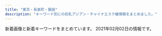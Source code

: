 ```yaml
---
title: "東京・有楽町・銀座"
description: "キーワード別にの巨乳アジアン・チャイナエステ嬢情報をまとめました。"
---
```


新着画像と新着キーワードをまとめています。
2021年02月02日の情報です。

<DmmAffiliateIns />
<KeywordTable
  shops={
    [
    {
        "name": "COMODO -\u30b3\u30e2\u30c9-",
        "keywords": {
            "86": 1,
            "87": 6,
            "D": 7
        },
        "url": "http://www.comodo.relaxjp.info/",
        "station": "\u99ac\u55b0\u6a2a\u5c71\u99c5A2\u51fa\u53e3",
        "img_links": [
            "http://www.comodo.relaxjp.info/files/013.jpg",
            "http://www.comodo.relaxjp.info/files/007-03.jpg",
            "http://www.comodo.relaxjp.info/files/008-03.jpg",
            "http://www.comodo.relaxjp.info/images/bj1.jpg",
            "http://www.comodo.relaxjp.info/files/010-03.jpg",
            "http://www.comodo.relaxjp.info/files/012-02.jpg",
            "http://www.comodo.relaxjp.info/files/011-02.jpg",
            "http://www.comodo.relaxjp.info/files/009-03.jpg",
            "http://www.comodo.relaxjp.info/images/s_staff.jpg",
            "http://www.comodo.relaxjp.info/files/011.jpg",
            "http://www.comodo.relaxjp.info/files/009.jpg",
            "http://www.comodo.relaxjp.info/images/s_info.jpg",
            "http://www.comodo.relaxjp.info/files/007.jpg",
            "http://www.comodo.relaxjp.info/files/013-02.jpg",
            "http://www.comodo.relaxjp.info/files/009-02.jpg",
            "http://www.comodo.relaxjp.info/images/s_link.jpg",
            "http://www.comodo.relaxjp.info/files/013-03.jpg",
            "http://www.comodo.relaxjp.info/files/008-02.jpg",
            "http://www.comodo.relaxjp.info/files/010-02.jpg",
            "http://www.comodo.relaxjp.info/images/top.png",
            "http://www.comodo.relaxjp.info/files/010.jpg",
            "http://www.comodo.relaxjp.info/images/bj3.jpg",
            "http://www.comodo.relaxjp.info/files/007-02.jpg",
            "http://www.comodo.relaxjp.info/files/012.jpg",
            "http://www.comodo.relaxjp.info/images/s_news.jpg",
            "http://www.comodo.relaxjp.info/files/008.jpg",
            "http://www.comodo.relaxjp.info/files/011-03.jpg",
            "http://www.comodo.relaxjp.info/files/012-03.jpg",
            "http://www.comodo.relaxjp.info/images/hua.jpg"
        ]
    },
    {
        "keywords": {
            "86": 2,
            "85": 2,
            "C": 18,
            "D": 4
        },
        "station": "\u6771\u65e5\u672c\u6a4b\u99c5A2\u51fa\u53e3",
        "name": "Evergrace-\u30a8\u30d0\u30fc\u30b0\u30ec\u30fc\u30b9-",
        "img_links": [
            "http://evergrace.tyo.cm/images/top02.jpg",
            "http://evergrace.tyo.cm/images/s_staff.png",
            "http://evergrace.tyo.cm/images/room3.jpg",
            "http://evergrace.tyo.cm/images/room2.jpg",
            "http://evergrace.tyo.cm/images/info.jpg",
            "http://evergrace.tyo.cm/images/s_pick.png",
            "http://evergrace.tyo.cm/images/s_news.png",
            "http://evergrace.tyo.cm/images/room4.jpg",
            "http://evergrace.tyo.cm/photos/sites/78/2021/01/2021011218032563.jpg",
            "http://evergrace.tyo.cm/images/s_mobile.png",
            "http://evergrace.tyo.cm/photos/sites/78/2021/01/2021011218032474.jpg",
            "http://evergrace.tyo.cm/images/girl-z1.jpg",
            "http://evergrace.tyo.cm/images/top01.jpg",
            "http://evergrace.tyo.cm/images/nbj3.jpg",
            "http://evergrace.tyo.cm/photos/sites/78/2021/01/2021012219141167.jpg",
            "http://evergrace.tyo.cm/photos/sites/78/2021/01/2021011218044629.jpg",
            "http://evergrace.tyo.cm/images/room1.jpg",
            "http://evergrace.tyo.cm/images/girl-z2.jpg",
            "http://evergrace.tyo.cm/images/s_link.png",
            "http://evergrace.tyo.cm/photos/sites/78/2021/01/2021012219092641.jpg",
            "http://evergrace.tyo.cm/photos/sites/78/2021/01/2021012219140415.jpg",
            "http://evergrace.tyo.cm/images/mobile.jpg",
            "http://evergrace.tyo.cm/images/room5.jpg"
        ],
        "url": "http://evergrace.tyo.cm/"
    },
    {
        "img_links": [
            "https://aroma.tyo.cm/images/btn_side04.png",
            "https://aroma.tyo.cm/photos/sites/89/2019/12/2019122416352378.jpg",
            "https://aroma.tyo.cm/photos/sites/89/2019/12/2019122416352079.jpg",
            "https://aroma.tyo.cm/photos/sites/89/2019/12/2019122416352195.jpg",
            "https://aroma.tyo.cm/images/btn_side01.png",
            "https://aroma.tyo.cm/photos/sites/89/2019/12/2019122416352299.jpg",
            "https://aroma.tyo.cm/images/btn_side03.png",
            "https://aroma.tyo.cm/photos/sites/89/2019/12/2019122416352260.jpg",
            "https://aroma.tyo.cm/images/top.png",
            "https://aroma.tyo.cm/images/btn_side06.png",
            "https://aroma.tyo.cm/photos/sites/89/2019/12/2019122416352349.jpg",
            "https://aroma.tyo.cm/images/btn_side07.png",
            "https://aroma.tyo.cm/images/top_slider03.jpg",
            "https://aroma.tyo.cm/images/sp_top.png",
            "https://aroma.tyo.cm/images/top_slider01.jpg",
            "https://aroma.tyo.cm/photos/sites/89/2019/12/2019122416352050.jpg",
            "https://aroma.tyo.cm/images/btn_side05.png",
            "https://aroma.tyo.cm/images/btn_side02.png",
            "https://aroma.tyo.cm/images/top_slider02.jpg",
            "https://aroma.tyo.cm/photos/sites/89/2019/12/2019122416352319.jpg",
            "https://aroma.tyo.cm/photos/sites/89/2019/12/201912241635216.jpg"
        ],
        "name": "\u6975\u4e0a\u30e1\u30f3\u30ba\u30a2\u30ed\u30de\u65e5\u672c\u6a4b",
        "url": "https://aroma.tyo.cm/",
        "keywords": {
            "93": 39,
            "C": 57,
            "90": 37,
            "D": 69,
            "84": 30,
            "100": 32,
            "86": 33,
            "E": 70,
            "G": 32,
            "88": 39,
            "F": 7
        },
        "station": "\u8305\u5834\u753a\u99c510\u756a\u51fa\u53e3"
    },
    {
        "station": "\u5c0f\u4f1d\u99ac\u753a\u99c53\u756a\u51fa\u53e3",
        "name": "\u30eb\u30ca\u30b7\u30e3\u30a4\u30f3",
        "url": "http://luna-shine.info/",
        "keywords": {
            "88": 21,
            "84": 3,
            "C": 12,
            "\u80f8": 2,
            "F": 6,
            "82": 3,
            "87": 12,
            "E": 13,
            "G": 6,
            "86": 6,
            "D": 30,
            "89": 21,
            "81": 3,
            "85": 6,
            "\u30bb\u30af\u30b7\u30fc": 1
        },
        "img_links": [
            "http://luna-shine.info/uploads/lunashine/2016/11/31.jpg",
            "http://luna-shine.info/uploads/lunashine/2019/04/flash1.jpg",
            "http://luna-shine.info/uploads/lunashine/2019/12/e5beaee4bfa1e59bbee78987_20191207154634.jpg",
            "http://luna-shine.info/uploads/lunashine/2014/06/9c1b42356edc1bb51d040e0a1783fa97.png",
            "http://luna-shine.info/uploads/lunashine/2014/05/22.jpg",
            "http://luna-shine.info/uploads/lunashine/2012/12/mobile.jpg",
            "http://luna-shine.info/uploads/lunashine/images/new_d.jpg",
            "http://luna-shine.info/uploads/lunashine/images/new_tit.jpg",
            "http://luna-shine.info/uploads/lunashine/2013/01/img_0370_e589afe69cac-276x368.jpg",
            "http://luna-shine.info/uploads/lunashine/2015/04/1111_e589afe69cac1.jpg",
            "http://luna-shine.info/uploads/lunashine/2015/03/171f728230a16701d87b9e61ba70edf8.png",
            "http://luna-shine.info/uploads/lunashine/2015/03/12344780f_e589afe69cac.jpg",
            "http://luna-shine.info/uploads/lunashine/2014/06/image-15.jpeg",
            "http://luna-shine.info/uploads/lunashine/2017/04/22221.jpg",
            "http://luna-shine.info/uploads/lunashine/2015/03/11111.jpg",
            "http://luna-shine.info/uploads/lunashine/2013/10/e381bfe3818d2_e589afe69cac.jpg",
            "http://luna-shine.info/uploads/lunashine/2019/05/e5beaee4bfa1e59bbee78987_201905171313091.jpg",
            "http://luna-shine.info/uploads/lunashine/2015/04/1111_e589afe69cac.jpg",
            "http://luna-shine.info/uploads/lunashine/2019/01/e5beaee4bfa1e59bbee78987_20190124144601.jpg",
            "http://luna-shine.info/uploads/lunashine/2015/01/2_e589afe69cac.jpg",
            "http://luna-shine.info/uploads/lunashine/2013/05/p1020464_e589afe69cac.jpg",
            "http://luna-shine.info/uploads/lunashine/2014/04/image_e589afe69cac.png",
            "http://luna-shine.info/uploads/lunashine/2012/12/mailmaka.jpg",
            "http://luna-shine.info/uploads/lunashine/images/rq01.jpg",
            "http://luna-shine.info/uploads/lunashine/images/rq03.jpg",
            "http://luna-shine.info/uploads/lunashine/2015/12/qqe59bbee7898720151214133747.jpg",
            "http://luna-shine.info/uploads/lunashine/2014/05/naomi1-276x3583.jpg",
            "http://luna-shine.info/uploads/lunashine/2019/04/tel.jpg",
            "http://luna-shine.info/uploads/lunashine/2013/01/room-9.jpg",
            "http://luna-shine.info/uploads/lunashine/images/no-photo.jpg",
            "http://luna-shine.info/uploads/lunashine/2013/01/room-6.jpg",
            "http://luna-shine.info/uploads/lunashine/2014/05/naomi1-276x3584.jpg",
            "http://luna-shine.info/uploads/lunashine/2013/01/room-2.jpg",
            "http://luna-shine.info/uploads/lunashine/2012/12/topview4.jpg",
            "http://luna-shine.info/uploads/lunashine/images/picup.png",
            "http://luna-shine.info/uploads/lunashine/2013/10/e381bfe382841_e589afe69cac.jpg",
            "http://luna-shine.info/uploads/lunashine/2012/12/topview3.jpg",
            "http://luna-shine.info/uploads/lunashine/2019/05/e5beaee4bfa1e59bbee78987_20190517131309.jpg",
            "http://luna-shine.info/uploads/lunashine/2015/06/image1-266x4001.jpg",
            "http://luna-shine.info/uploads/lunashine/2013/01/qiu-1.jpg",
            "http://luna-shine.info/uploads/lunashine/2015/01/0.jpg",
            "http://luna-shine.info/uploads/lunashine/2018/05/2.jpg",
            "http://luna-shine.info/uploads/lunashine/2015/03/123.jpg",
            "http://luna-shine.info/uploads/lunashine/2013/01/room-3.jpg",
            "http://luna-shine.info/uploads/lunashine/2012/12/topview0.jpg",
            "http://luna-shine.info/uploads/lunashine/2013/01/room-7.jpg",
            "http://luna-shine.info/uploads/lunashine/2013/11/e381afe3828be3818befbc92-1000x1333.jpg",
            "http://luna-shine.info/uploads/lunashine/2019/04/e5beaee4bfa1e59bbee78987_201903161627478.jpg",
            "http://luna-shine.info/uploads/lunashine/2012/12/topview1.jpg",
            "http://luna-shine.info/uploads/lunashine/2019/04/bottom.jpg",
            "http://luna-shine.info/uploads/lunashine/2013/01/img_0427_e589afe69cac-276x368.jpg",
            "http://luna-shine.info/uploads/lunashine/2013/10/e38182e38286e381bf3_e589afe69cac.jpg",
            "http://luna-shine.info/uploads/lunashine/2019/07/qqe59bbee78987201504181707251.jpg",
            "http://luna-shine.info/uploads/lunashine/2015/01/11.jpg",
            "http://luna-shine.info/uploads/lunashine/2013/11/e381afe3828be3818b-1000x1333.jpg",
            "http://luna-shine.info/uploads/lunashine/2019/03/e5beaee4bfa1e59bbee78987_201903141535171.jpg",
            "http://luna-shine.info/uploads/lunashine/2020/01/e5beaee4bfa1e59bbee78987_20190517131309.jpg",
            "http://luna-shine.info/uploads/lunashine/2013/03/img_0522_e589afe69cac-1000x1333.jpg",
            "http://luna-shine.info/uploads/lunashine/2013/01/room-10.jpg",
            "http://luna-shine.info/uploads/lunashine/2014/06/image-14.jpeg",
            "http://luna-shine.info/uploads/lunashine/2013/01/room-11.jpg",
            "http://luna-shine.info/uploads/lunashine/2016/12/img_4240.jpg",
            "http://luna-shine.info/uploads/lunashine/2013/10/e381bfe38286e3818d-5_e589afe69cac.jpg",
            "http://luna-shine.info/uploads/lunashine/2019/12/e5beaee4bfa1e59bbee78987_201912071546181.jpg",
            "http://luna-shine.info/uploads/lunashine/2013/01/room-1.jpg",
            "http://luna-shine.info/uploads/lunashine/2015/03/8dbe4d07b4f1258c30f14b30e60c1466.png",
            "http://luna-shine.info/uploads/lunashine/2019/04/e5beaee4bfa1e59bbee78987_2019031616274791.jpg",
            "http://luna-shine.info/uploads/lunashine/2019/04/e5beaee4bfa1e59bbee78987_201903161627475.jpg",
            "http://luna-shine.info/uploads/lunashine/2013/10/4_e589afe69cac.jpg",
            "http://luna-shine.info/uploads/lunashine/2015/09/1-12041z120344c1_e589afe69cac_e589afe69cac.jpg",
            "http://luna-shine.info/uploads/lunashine/2013/01/room-5.jpg",
            "http://luna-shine.info/uploads/lunashine/2013/01/room-8.jpg",
            "http://luna-shine.info/uploads/lunashine/2019/03/e5beaee4bfa1e59bbee78987_201903161627476.jpg"
        ]
    },
    {
        "url": "http://cocosia-massage.work/",
        "img_links": [
            "http://cocosia-massage.work/sp/img/t-r.jpg",
            "http://cocosia-massage.work/sp/img/qr.jpg",
            "http://cocosia-massage.work/img/fla-1.jpg",
            "http://cocosia-massage.work/img/sta3.jpg",
            "http://cocosia-massage.work/img/st1.jpg",
            "http://cocosia-massage.work/sp/img/botton.jpg",
            "http://cocosia-massage.work/img/fla-2.jpg",
            "http://cocosia-massage.work/img/r9.jpg",
            "http://cocosia-massage.work/sp/img/st6.jpg",
            "http://cocosia-massage.work/img/st4.jpg",
            "http://cocosia-massage.work/img/st5.jpg",
            "http://cocosia-massage.work/img/st2.jpg",
            "http://cocosia-massage.work/sp/img/t-t2.jpg",
            "http://cocosia-massage.work/img/st6.jpg",
            "http://cocosia-massage.work/img/xmas.png",
            "http://cocosia-massage.work/img/newf.jpg",
            "http://cocosia-massage.work/img/conc.jpg",
            "http://cocosia-massage.work/sp/img/acc.jpg",
            "http://cocosia-massage.work/img/st3.jpg",
            "http://cocosia-massage.work/sp/img/p-5.jpg",
            "http://cocosia-massage.work/sp/img/pc.jpg",
            "http://cocosia-massage.work/sp/img/st5.jpg",
            "http://cocosia-massage.work/sp/img/cam4.jpg",
            "http://cocosia-massage.work/img/sta1.jpg",
            "http://cocosia-massage.work/img/sta4.jpg",
            "http://cocosia-massage.work/sp/img/sys.jpg",
            "http://cocosia-massage.work/img/nos.jpg",
            "http://cocosia-massage.work/sp/img/cam3.jpg",
            "http://cocosia-massage.work/sp/img/info.jpg",
            "http://cocosia-massage.work/img/news.jpg",
            "http://cocosia-massage.work/sp/img/cam2.jpg",
            "http://cocosia-massage.work/sp/img/t-t.jpg",
            "http://cocosia-massage.work/img/sta2.jpg",
            "http://cocosia-massage.work/img/head2.jpg",
            "http://cocosia-massage.work/img/sta5.jpg",
            "http://cocosia-massage.work/img/sta6.jpg",
            "http://cocosia-massage.work/img/cncp.jpg",
            "http://cocosia-massage.work/img/acc.jpg",
            "http://cocosia-massage.work/sp/img/p-3.jpg",
            "http://cocosia-massage.work/sp/img/st2.jpg",
            "http://cocosia-massage.work/sp/img/t-s.jpg",
            "http://cocosia-massage.work/sp/img/p-6.jpg",
            "http://cocosia-massage.work/sp/img/rec.jpg",
            "http://cocosia-massage.work/sp/img/st3.jpg",
            "http://cocosia-massage.work/sp/img/cam1.jpg",
            "http://cocosia-massage.work/sp/img/st4.jpg",
            "http://cocosia-massage.work/sp/img/p-4.jpg",
            "http://cocosia-massage.work/sp/img/st1.jpg"
        ],
        "keywords": {
            "D": 8,
            "88": 5,
            "E": 2,
            "F": 5,
            "85": 16,
            "87": 2,
            "C": 22
        },
        "name": "COCOSIA",
        "station": "\u4eba\u5f62\u753a\u99c5A1\u51fa\u53e3"
    },
    {
        "url": "http://f-relaxe.net",
        "img_links": [
            "http://f-relaxe.net/images/02.jpg",
            "http://f-relaxe.net/images/info.jpg",
            "http://f-relaxe.net/girl/07a.jpg",
            "http://f-relaxe.net/girl/010a.jpg",
            "http://f-relaxe.net/images/03.jpg",
            "http://f-relaxe.net/images/info_11.jpg",
            "http://f-relaxe.net/images/index_01.jpg",
            "http://f-relaxe.net/girl/017.jpg",
            "http://f-relaxe.net/girl/012a.jpg",
            "http://f-relaxe.net/images/index_12.jpg",
            "http://f-relaxe.net/girl/09.jpg",
            "http://f-relaxe.net/images/index_119.jpg",
            "http://f-relaxe.net/girl/00.jpg",
            "http://f-relaxe.net/images/sub_10.jpg",
            "http://f-relaxe.net/images/index_04.jpg",
            "http://f-relaxe.net/images/01.jpg",
            "http://f-relaxe.net/images/sub_15.jpg",
            "http://f-relaxe.net/images/index_13.jpg",
            "http://f-relaxe.net/images/staff_11.jpg",
            "http://f-relaxe.net/images/index_05.jpg",
            "http://f-relaxe.net/girl/013a.jpg",
            "http://f-relaxe.net/images/index_10.jpg",
            "http://f-relaxe.net/images/index_16.jpg",
            "http://f-relaxe.net/girl/08.jpg",
            "http://f-relaxe.net/girl/09a.jpg",
            "http://f-relaxe.net/girl/08a.jpg",
            "http://f-relaxe.net/girl/011a.jpg",
            "http://f-relaxe.net/girl/010.jpg",
            "http://f-relaxe.net/images/rec.jpg",
            "http://f-relaxe.net/girl/02.jpg",
            "http://f-relaxe.net/girl/02a.jpg",
            "http://f-relaxe.net/images/index_14.jpg",
            "http://f-relaxe.net/images/index_07.jpg",
            "http://f-relaxe.net/images/sub_12.jpg",
            "http://f-relaxe.net/girl/024.jpg",
            "http://f-relaxe.net/images/index_17.jpg",
            "http://f-relaxe.net/images/index_06.jpg",
            "http://f-relaxe.net/girl/07.jpg",
            "http://f-relaxe.net/girl/011.jpg",
            "http://f-relaxe.net/images/line.jpg",
            "http://f-relaxe.net/images/index_08.jpg",
            "http://f-relaxe.net/girl/012.jpg",
            "http://f-relaxe.net/girl/04.jpg",
            "http://f-relaxe.net/images/rec_11.jpg",
            "http://f-relaxe.net/images/index_18.jpg",
            "http://f-relaxe.net/girl/013.jpg",
            "http://f-relaxe.net/images/index_03.jpg",
            "http://f-relaxe.net/images/index_09.jpg"
        ],
        "name": "For you",
        "station": "JR\u6771\u4eac\u99c5\u516b\u91cd\u6d32\u5317\u53e3",
        "keywords": {
            "G": 1,
            "E": 3,
            "C": 3,
            "83": 1,
            "93": 1,
            "86": 1,
            "91": 1,
            "85": 3,
            "D": 2,
            "90": 1,
            "87": 1,
            "89": 1
        }
    },
    {
        "station": "\u6771\u9280\u5ea7\u99c55\u756a\u51fa\u53e3",
        "url": "http://toukasui.jpn.mn/",
        "keywords": {
            "89": 3,
            "C": 4,
            "86": 19,
            "F": 4,
            "83": 2,
            "88": 4,
            "87": 8,
            "\u4e73": 1,
            "85": 2,
            "\u30bb\u30af\u30b7\u30fc": 1,
            "\u5de8\u4e73": 1,
            "90": 2,
            "D": 21,
            "E": 9
        },
        "img_links": [
            "http://toukasui.jpn.mn/images/news.jpg",
            "http://toukasui.jpn.mn/photos/sites/43/2020/10/2020101609275288.jpg",
            "http://toukasui.jpn.mn/photos/sites/43/2020/10/2020101609275149.jpg",
            "http://toukasui.jpn.mn/photos/sites/43/2020/10/2020101609274642.jpg",
            "http://toukasui.jpn.mn/photos/sites/49/2019/09/2019091616543823.jpg",
            "http://toukasui.jpn.mn/photos/sites/43/2020/10/202010160927570.jpg",
            "http://toukasui.jpn.mn/photos/sites/43/2020/10/2020101609280797.jpg",
            "http://toukasui.jpn.mn/photos/sites/43/2020/10/2020101609280810.jpg",
            "http://toukasui.jpn.mn/images/top.jpg",
            "http://toukasui.jpn.mn/photos/sites/49/2020/09/202009151644200.jpg",
            "http://toukasui.jpn.mn/images/face.jpg",
            "http://toukasui.jpn.mn/images/staff0.jpg",
            "http://toukasui.jpn.mn/photos/sites/49/2019/02/2019020710305082.jpg",
            "http://toukasui.jpn.mn/images/room1.jpg",
            "http://toukasui.jpn.mn/photos/sites/49/2019/08/2019082510480041.jpg",
            "http://toukasui.jpn.mn/photos/sites/43/2020/10/202010160927483.jpg",
            "http://toukasui.jpn.mn/photos/sites/43/2020/10/202010160927511.jpg",
            "http://toukasui.jpn.mn/photos/sites/43/2020/10/2020101609280581.jpg",
            "http://toukasui.jpn.mn/photos/sites/43/2020/10/2020101609275477.jpg",
            "http://toukasui.jpn.mn/photos/sites/43/2020/10/2020101609274796.jpg",
            "http://toukasui.jpn.mn/photos/sites/49/2018/12/2018121411170742.jpg",
            "http://toukasui.jpn.mn/photos/sites/49/2019/03/2019030615101559.jpg",
            "http://toukasui.jpn.mn/photos/sites/43/2020/10/2020101609275375.jpg",
            "http://toukasui.jpn.mn/photos/sites/43/2020/10/2020101609275933.jpg",
            "http://toukasui.jpn.mn/photos/sites/49/2018/11/2018111701424587.jpg",
            "http://toukasui.jpn.mn/photos/sites/43/2020/10/2020101609280850.jpg",
            "http://toukasui.jpn.mn/photos/sites/43/2020/10/2020101609280386.jpg",
            "http://toukasui.jpn.mn/images/mobile.jpg",
            "http://toukasui.jpn.mn/images/room2.jpg",
            "http://toukasui.jpn.mn/images/room4.jpg",
            "http://toukasui.jpn.mn/images/s_staff.png",
            "http://toukasui.jpn.mn/photos/sites/49/2019/06/2019061711394937.jpg",
            "http://toukasui.jpn.mn/photos/sites/43/2020/10/2020101609280628.jpg",
            "http://toukasui.jpn.mn/photos/sites/49/2018/11/2018110702420266.jpg",
            "http://toukasui.jpn.mn/photos/sites/49/2019/07/2019070111270334.jpg",
            "http://toukasui.jpn.mn/images/pick.jpg",
            "http://toukasui.jpn.mn/photos/sites/43/2020/10/2020101609280033.jpg",
            "http://toukasui.jpn.mn/photos/sites/43/2020/10/202010160927505.jpg",
            "http://toukasui.jpn.mn/photos/sites/43/2020/10/2020101609275028.jpg",
            "http://toukasui.jpn.mn/photos/sites/43/2020/10/2020101609275658.jpg",
            "http://toukasui.jpn.mn/photos/sites/43/2020/10/2020101609280622.jpg",
            "http://toukasui.jpn.mn/photos/sites/43/2020/10/2020101609280145.jpg",
            "http://toukasui.jpn.mn/photos/sites/43/2020/10/2020101609280437.jpg",
            "http://toukasui.jpn.mn/photos/sites/43/2020/10/2020101609275794.jpg",
            "http://toukasui.jpn.mn/photos/sites/43/2020/10/2020101609280453.jpg",
            "http://toukasui.jpn.mn/photos/sites/49/2019/11/2019111002374421.jpg",
            "http://toukasui.jpn.mn/photos/sites/49/2019/02/2019021519245846.jpg",
            "http://toukasui.jpn.mn/photos/sites/43/2020/10/2020101609275678.jpg",
            "http://toukasui.jpn.mn/photos/sites/43/2020/10/2020101609275438.jpg",
            "http://toukasui.jpn.mn/photos/sites/43/2020/10/2020101609275328.jpg",
            "http://toukasui.jpn.mn/photos/sites/43/2020/10/2020101609275537.jpg",
            "http://toukasui.jpn.mn/photos/sites/43/2020/10/2020101609280963.jpg",
            "http://toukasui.jpn.mn/photos/sites/43/2020/10/2020101609280275.jpg",
            "http://toukasui.jpn.mn/photos/sites/49/2019/08/2019081010463794.jpg",
            "http://toukasui.jpn.mn/photos/sites/43/2020/10/2020101609280222.jpg",
            "http://toukasui.jpn.mn/photos/sites/43/2020/10/2020101609275843.jpg",
            "http://toukasui.jpn.mn/photos/sites/43/2020/10/2020101609274775.jpg",
            "http://toukasui.jpn.mn/images/room3.jpg"
        ],
        "name": "\u6843\u82b1\u6c34*\u3068\u3046\u304b\u3059\u3044"
    },
    {
        "name": "Sweet",
        "station": "\u8305\u5834\u753a\u99c53\u756a\u51fa\u53e3",
        "img_links": [
            "http://sweet-massage.work/sp/img/add2.jpg",
            "http://sweet-massage.work/sp/img/st03.jpg",
            "http://sweet-massage.work/img/s1.jpg",
            "http://sweet-massage.work/img/st3.jpg",
            "http://sweet-massage.work/sp/img/t-o.jpg",
            "http://sweet-massage.work/img/sta1.jpg",
            "http://sweet-massage.work/sp/img/s4.jpg",
            "http://sweet-massage.work/sp/img/st02.jpg",
            "http://sweet-massage.work/sp/img/pc.jpg",
            "http://sweet-massage.work/sp/img/t-a.jpg",
            "http://sweet-massage.work/sp/img/botton.jpg",
            "http://sweet-massage.work/img/sta4.jpg",
            "http://sweet-massage.work/img/st4.jpg",
            "http://sweet-massage.work/sp/img/tit.jpg",
            "http://sweet-massage.work/sp/img/st5.jpg",
            "http://sweet-massage.work/img/m1.png",
            "http://sweet-massage.work/sp/img/st005.jpg",
            "http://sweet-massage.work/img/st03.jpg",
            "http://sweet-massage.work/img/s3.jpg",
            "http://sweet-massage.work/img/s5.jpg",
            "http://sweet-massage.work/img/st1.jpg",
            "http://sweet-massage.work/sp/img/s5.jpg",
            "http://sweet-massage.work/sp/img/s3.jpg",
            "http://sweet-massage.work/img/st01.jpg",
            "http://sweet-massage.work/img/st04.jpg",
            "http://sweet-massage.work/sp/img/st2.jpg",
            "http://sweet-massage.work/sp/img/st05.jpg",
            "http://sweet-massage.work/sp/img/tel.jpg",
            "http://sweet-massage.work/img/sta5.jpg",
            "http://sweet-massage.work/sp/img/info.jpg",
            "http://sweet-massage.work/img/st005.jpg",
            "http://sweet-massage.work/sp/img/t-r.jpg",
            "http://sweet-massage.work/img/foot-body.jpg",
            "http://sweet-massage.work/img/s2.jpg",
            "http://sweet-massage.work/img/st05.jpg",
            "http://sweet-massage.work/sp/img/s2.jpg",
            "http://sweet-massage.work/sp/img/st01.jpg",
            "http://sweet-massage.work/sp/img/st1.jpg",
            "http://sweet-massage.work/img/st2.jpg",
            "http://sweet-massage.work/img/st02.jpg",
            "http://sweet-massage.work/sp/img/time.jpg",
            "http://sweet-massage.work/img/st5.jpg",
            "http://sweet-massage.work/img/sta2.jpg",
            "http://sweet-massage.work/img/s4.jpg",
            "http://sweet-massage.work/sp/img/st3.jpg",
            "http://sweet-massage.work/sp/img/pic.jpg",
            "http://sweet-massage.work/sp/img/st4.jpg",
            "http://sweet-massage.work/sp/img/add.jpg",
            "http://sweet-massage.work/img/nos.jpg",
            "http://sweet-massage.work/sp/img/t-t.jpg",
            "http://sweet-massage.work/sp/img/t-s.jpg",
            "http://sweet-massage.work/img/mobile-1.png",
            "http://sweet-massage.work/sp/img/st04.jpg",
            "http://sweet-massage.work/img/sta3.jpg",
            "http://sweet-massage.work/sp/img/sys.jpg"
        ],
        "url": "http://sweet-massage.work/",
        "keywords": {
            "86": 6,
            "85": 3,
            "89": 3,
            "D": 6,
            "E": 6,
            "C": 3,
            "88": 3
        }
    },
    {
        "station": "\u99ac\u55b0\u753a\u99c51\u756a\u51fa\u53e3",
        "url": "http://prime-relax.work/",
        "keywords": {
            "87": 4,
            "E": 1,
            "84": 5,
            "82": 1,
            "86": 7,
            "88": 1,
            "D": 10,
            "C": 7
        },
        "img_links": [
            "http://prime-relax.work/sp/img/tit.jpg",
            "http://prime-relax.work/img/IMG_1709.jpg",
            "http://prime-relax.work/sp/img/sta8.jpg",
            "http://prime-relax.work/sp/img/tel.jpg",
            "http://prime-relax.work/img/link10033.jpg",
            "http://prime-relax.work/sp/img/time.jpg",
            "http://prime-relax.work/sp/img/sta9.jpg",
            "http://prime-relax.work/img/sta14.jpg",
            "http://prime-relax.work/sp/img/p-7.jpg",
            "http://prime-relax.work/sp/img/pc.jpg",
            "http://prime-relax.work/sp/img/pic.jpg",
            "http://prime-relax.work/img/sys.jpg",
            "http://prime-relax.work/img/st07.jpg",
            "http://prime-relax.work/sp/img/sta13.jpg",
            "http://prime-relax.work/img/st014.jpg",
            "http://prime-relax.work/sp/img/sta7.jpg",
            "http://prime-relax.work/sp/img/p-8.jpg",
            "http://prime-relax.work/img/st013.jpg",
            "http://prime-relax.work/sp/img/add.jpg",
            "http://prime-relax.work/sp/img/info.jpg",
            "http://prime-relax.work/img/st7.jpg",
            "http://prime-relax.work/img/st11.jpg",
            "http://prime-relax.work/img/sta12.jpg",
            "http://prime-relax.work/sp/img/sta5.jpg",
            "http://prime-relax.work/sp/img/botton.jpg",
            "http://prime-relax.work/sp/img/cam.jpg",
            "http://prime-relax.work/img/link300100.jpg",
            "http://prime-relax.work/img/st14.jpg",
            "http://prime-relax.work/sp/img/t-s.jpg",
            "http://prime-relax.work/sp/img/sta14.jpg",
            "http://prime-relax.work/img/st4.jpg",
            "http://prime-relax.work/img/st9.jpg",
            "http://prime-relax.work/img/link-.jpg",
            "http://prime-relax.work/sp/img/p-9.jpg",
            "http://prime-relax.work/sp/img/sys.jpg",
            "http://prime-relax.work/img/bottom-.png",
            "http://prime-relax.work/img/IMG_1667.jpg",
            "http://prime-relax.work/img/sta7.jpg",
            "http://prime-relax.work/img/st12.jpg",
            "http://prime-relax.work/sp/img/sta12.jpg",
            "http://prime-relax.work/img/sta8.jpg",
            "http://prime-relax.work/sp/img/sta11.jpg",
            "http://prime-relax.work/sp/img/t-o.jpg",
            "http://prime-relax.work/sp/img/add3.jpg",
            "http://prime-relax.work/img/body-.jpg",
            "http://prime-relax.work/img/eve.jpg",
            "http://prime-relax.work/img/link20067.jpg",
            "http://prime-relax.work/sp/img/t-a.jpg",
            "http://prime-relax.work/img/st8.jpg",
            "http://prime-relax.work/img/IMG_1699.jpg",
            "http://prime-relax.work/img/IMG_1675.jpg",
            "http://prime-relax.work/sp/img/t-t.jpg",
            "http://prime-relax.work/sp/img/sta4.jpg",
            "http://prime-relax.work/img/st5.jpg",
            "http://prime-relax.work/img/st04.jpg",
            "http://prime-relax.work/img/sta5.jpg",
            "http://prime-relax.work/img/head.jpg",
            "http://prime-relax.work/img/mo.png",
            "http://prime-relax.work/sp/img/add2.jpg",
            "http://prime-relax.work/img/st08.jpg",
            "http://prime-relax.work/img/bottom.png",
            "http://prime-relax.work/img/sta11.jpg",
            "http://prime-relax.work/sp/img/t-r.jpg",
            "http://prime-relax.work/img/sta4.jpg",
            "http://prime-relax.work/img/st13.jpg",
            "http://prime-relax.work/img/sta9.jpg",
            "http://prime-relax.work/img/sta13.jpg"
        ],
        "name": "PRIME\u30fb\u30d7\u30e9\u30a4\u30e0"
    },
    {
        "name": "Miss.9\uff5e\u30df\u30b9.\u30ad\u30e5\u30a6\uff5e",
        "station": "\u99ac\u55b0\u6a2a\u5c71\u99c5A2\u51fa\u53e3",
        "keywords": {
            "E": 1,
            "D": 10,
            "C": 2,
            "86": 13
        },
        "url": "http://esthe-aroma.com/",
        "img_links": [
            "http://esthe-aroma.com/images/photo01.jpg",
            "http://esthe-aroma.com/images/icon_info.png",
            "http://esthe-aroma.com/images/cg02.jpg",
            "http://esthe-aroma.com/images/cg10.jpg",
            "http://esthe-aroma.com/images/photo03.jpg",
            "http://esthe-aroma.com/images/icon_staff.png",
            "http://esthe-aroma.com/images/icon_tel.png",
            "http://esthe-aroma.com/images/cg07.jpg",
            "http://esthe-aroma.com/images/icon_top.png",
            "http://esthe-aroma.com/images/cg11.jpg",
            "http://esthe-aroma.com/images/cg01.jpg",
            "http://esthe-aroma.com/images/cg13.jpg",
            "http://esthe-aroma.com/images/cg06.jpg",
            "http://esthe-aroma.com/images/end-info.png",
            "http://esthe-aroma.com/images/cg03.jpg",
            "http://esthe-aroma.com/images/mainImg_sub.jpg",
            "http://esthe-aroma.com/images/qrc.jpg",
            "http://esthe-aroma.com/images/cg12.jpg",
            "http://esthe-aroma.com/images/cg04.jpg",
            "http://esthe-aroma.com/images/cg08.jpg",
            "http://esthe-aroma.com/images/cg05.jpg",
            "http://esthe-aroma.com/images/btn2.png",
            "http://esthe-aroma.com/images/cg09.jpg",
            "http://esthe-aroma.com/images/photo02.jpg",
            "http://esthe-aroma.com/images/icon_concept.png"
        ]
    },
    {
        "img_links": [
            "http://berusia.tyo.cm/photos/sites/4/2019/01/2019012406444820.jpg",
            "http://berusia.tyo.cm/photos/sites/4/2020/02/2020020910433396.jpg",
            "http://berusia.tyo.cm/photos/sites/4/2019/04/2019040609115728.jpg",
            "http://berusia.tyo.cm/photos/sites/4/2019/12/2019121406433854.jpg",
            "http://berusia.tyo.cm/photos/sites/4/2019/04/2019042310022652.jpg",
            "http://berusia.tyo.cm/images/top.jpg",
            "http://berusia.tyo.cm/photos/sites/4/2019/07/2019072204570462.jpg",
            "http://berusia.tyo.cm/photos/sites/4/2019/01/2019012406490454.jpg",
            "http://berusia.tyo.cm/photos/sites/4/2019/01/2019012406365482.jpg",
            "http://berusia.tyo.cm/images/s_news.jpg",
            "http://berusia.tyo.cm/images/s_staff.jpg",
            "http://berusia.tyo.cm/photos/sites/4/2020/04/202004160341046.jpg",
            "http://berusia.tyo.cm/images/mobile.jpg"
        ],
        "keywords": {
            "86": 4,
            "C": 2,
            "87": 1,
            "82": 1,
            "D": 6,
            "88": 1,
            "85": 1
        },
        "url": "http://berusia.tyo.cm/",
        "name": "\u548c\u307f",
        "station": "\u9280\u5ea7\u99c5A5\u51fa\u53e3"
    },
    {
        "keywords": {
            "86": 100,
            "D": 125,
            "85": 25
        },
        "img_links": [
            "https://mens-esthe.jpn.vin/photos/sites/4/2020/12/2020121102462172.jpg",
            "https://mens-esthe.jpn.vin/images/sp_end.png",
            "https://mens-esthe.jpn.vin/images/tit_link.jpg",
            "https://mens-esthe.jpn.vin/images/nav_link06.png",
            "https://mens-esthe.jpn.vin/images/tit_staff02.jpg",
            "https://mens-esthe.jpn.vin/images/sp_tit_pick.jpg",
            "https://mens-esthe.jpn.vin/images/top.png",
            "https://mens-esthe.jpn.vin/images/sp_tit_info.jpg",
            "https://mens-esthe.jpn.vin/photos/sites/4/2020/12/2020121102483539.jpg",
            "https://mens-esthe.jpn.vin/images/nav_link07.png",
            "https://mens-esthe.jpn.vin/images/nav_link04.png",
            "https://mens-esthe.jpn.vin/images/sp_tit_link.jpg",
            "https://mens-esthe.jpn.vin/images/photo_1.jpg",
            "https://mens-esthe.jpn.vin/images/room1.jpg",
            "https://mens-esthe.jpn.vin/images/sp_photo_1.jpg",
            "https://mens-esthe.jpn.vin/photos/sites/4/2020/12/2020121102464663.jpg",
            "https://mens-esthe.jpn.vin/images/tit_staff.jpg",
            "https://mens-esthe.jpn.vin/images/nav_link01.png",
            "https://mens-esthe.jpn.vin/photos/sites/4/2020/12/2020121102501422.jpg",
            "https://mens-esthe.jpn.vin/images/nav_link03.png",
            "https://mens-esthe.jpn.vin/images/side_mobile.jpg",
            "https://mens-esthe.jpn.vin/images/tit_pick.jpg",
            "https://mens-esthe.jpn.vin/images/nav_link02.png",
            "https://mens-esthe.jpn.vin/images/tit_info.jpg",
            "https://mens-esthe.jpn.vin/images/tit_face.jpg",
            "https://mens-esthe.jpn.vin/images/nav_link08.png",
            "https://mens-esthe.jpn.vin/images/navbar-top.jpg",
            "https://mens-esthe.jpn.vin/images/room2.jpg",
            "https://mens-esthe.jpn.vin/images/end.png",
            "https://mens-esthe.jpn.vin/photos/sites/4/2020/12/202012110248090.jpg",
            "https://mens-esthe.jpn.vin/images/nav_link05.png",
            "https://mens-esthe.jpn.vin/images/sp_tit_staff.jpg",
            "https://mens-esthe.jpn.vin/images/sp_tit_staff02.jpg"
        ],
        "station": "JR\u6771\u4eac\u99c5\u516b\u91cd\u6d32\u5317\u53e3",
        "url": "https://mens-esthe.jpn.vin/",
        "name": "\u6771\u4eac\u65e5\u672c\u6a4b\u30e1\u30f3\u30ba\u30a8\u30b9\u30c6"
    },
    {
        "keywords": {
            "E": 10,
            "D": 20,
            "C": 10
        },
        "url": "https://kayabacho-mensesthe.com/",
        "name": "Spa Ananda",
        "station": "\u8305\u5834\u753a\u99c52\u756a\u51fa\u53e3",
        "img_links": [
            "https://kayabacho-mensesthe.com/staff/emi-s1.jpg",
            "https://kayabacho-mensesthe.com/images/top3.jpg",
            "https://kayabacho-mensesthe.com/icon/facebook.png",
            "https://kayabacho-mensesthe.com/wp/wp-content/uploads/2020/08/ayaka-1-200x300.jpg",
            "https://kayabacho-mensesthe.com/wp/wp-content/uploads/2019/07/misaki.jpg",
            "https://kayabacho-mensesthe.com/wp/wp-content/uploads/2020/12/yuki.jpg",
            "https://kayabacho-mensesthe.com/room/room-l2.jpg",
            "https://kayabacho-mensesthe.com/staff/aki-s1.jpg",
            "https://kayabacho-mensesthe.com/staff/misaki-s1.jpg",
            "https://kayabacho-mensesthe.com/images/top2.jpg",
            "https://kayabacho-mensesthe.com/icon/yelp.png",
            "https://kayabacho-mensesthe.com/room/room-l8.jpg",
            "https://kayabacho-mensesthe.com/images/main4.jpg",
            "https://kayabacho-mensesthe.com/wp/wp-content/uploads/2019/12/mitsuki.jpg",
            "https://kayabacho-mensesthe.com/images/mensesthe.jpg",
            "https://kayabacho-mensesthe.com/staff/yuna-s1.jpg",
            "https://kayabacho-mensesthe.com/wp/wp-content/uploads/2019/12/IMG_8988.jpg",
            "https://kayabacho-mensesthe.com/room/room-l3.jpg",
            "https://kayabacho-mensesthe.com/staff/miyu-s1.jpg",
            "https://kayabacho-mensesthe.com/images/top1.jpg",
            "https://kayabacho-mensesthe.com/room/room-l1.jpg",
            "https://kayabacho-mensesthe.com/images/footer-l.png",
            "https://kayabacho-mensesthe.com/staff/urara-s1.jpg",
            "https://kayabacho-mensesthe.com/wp/wp-content/uploads/2021/01/yuna.jpg",
            "https://kayabacho-mensesthe.com/wp/wp-content/uploads/2019/08/mimi.jpg",
            "https://kayabacho-mensesthe.com/wp/wp-content/uploads/2020/10/aki-s1-150x150.jpg",
            "https://kayabacho-mensesthe.com/wp/wp-content/uploads/2020/02/miyu.jpg",
            "https://kayabacho-mensesthe.com/staff/aoi-s1.jpg",
            "https://kayabacho-mensesthe.com/icon/twitter.png",
            "https://kayabacho-mensesthe.com/room/room-l5.jpg",
            "https://kayabacho-mensesthe.com/images/main1.jpg",
            "https://kayabacho-mensesthe.com/wp/wp-content/uploads/2020/08/ayaka-1.jpg",
            "https://kayabacho-mensesthe.com/images/clear.png",
            "https://kayabacho-mensesthe.com/wp/wp-content/uploads/2019/12/misaki.jpg",
            "https://kayabacho-mensesthe.com/staff/mimi-s1.jpg",
            "https://kayabacho-mensesthe.com/images/main2.jpg",
            "https://kayabacho-mensesthe.com/images/flower.png",
            "https://kayabacho-mensesthe.com/room/room-l4.jpg",
            "https://kayabacho-mensesthe.com/staff/nao-s1.jpg",
            "https://kayabacho-mensesthe.com/images/footer-r.png",
            "https://kayabacho-mensesthe.com/wp/wp-content/uploads/2019/12/emi.jpg",
            "https://kayabacho-mensesthe.com/staff/rin-s1.jpg",
            "https://kayabacho-mensesthe.com/images/main3.jpg",
            "https://kayabacho-mensesthe.com/room/room-l7.jpg",
            "https://kayabacho-mensesthe.com/icon/line.png",
            "https://kayabacho-mensesthe.com/wp/wp-content/uploads/2020/11/urara3.jpg",
            "https://kayabacho-mensesthe.com/room/room-l6.jpg",
            "https://kayabacho-mensesthe.com/link/mens-esthe.png",
            "https://kayabacho-mensesthe.com/staff/ayaka-s1.jpg"
        ]
    },
    {
        "img_links": [
            "http://yume-sato.blue/uploads//sites/18/2020/09/g1.jpg",
            "http://yume-sato.blue/uploads//sites/18/2020/09/g6.jpg",
            "http://yume-sato.blue/uploads//sites/18/2020/10/g1.jpg",
            "http://yume-sato.blue/uploads//sites/18/2020/09/g6-150x150.jpg",
            "http://yume-sato.blue/uploads//sites/18/2020/12/gg.jpg",
            "http://yume-sato.blue/uploads//sites/18/2020/09/g4-150x150.jpg",
            "http://yume-sato.blue/uploads//sites/18/2020/09/top1-1.jpg",
            "http://yume-sato.blue/uploads//sites/18/2020/09/news.jpg",
            "http://yume-sato.blue/uploads//sites/18/2020/09/g1-150x150.jpg",
            "http://yume-sato.blue/uploads//sites/18/2020/09/g5-150x150.jpg",
            "http://yume-sato.blue/uploads//sites/18/2020/09/g3.jpg",
            "http://yume-sato.blue/uploads//sites/18/2020/09/pick.jpg",
            "http://yume-sato.blue/uploads//sites/18/2020/10/g2.jpg",
            "http://yume-sato.blue/uploads//sites/18/2020/12/gg-150x150.jpg",
            "http://yume-sato.blue/uploads//sites/18/2020/09/g3-150x150.jpg",
            "http://yume-sato.blue/uploads//sites/18/2020/09/g5.jpg",
            "http://yume-sato.blue/uploads//sites/18/2020/09/mobile-1.jpg",
            "http://yume-sato.blue/uploads//sites/18/2020/09/g4.jpg",
            "http://yume-sato.blue/uploads//sites/18/2020/09/s_staff.png",
            "http://yume-sato.blue/uploads//sites/18/2020/09/top.jpg",
            "http://yume-sato.blue/uploads//sites/18/2020/09/g2-150x150.jpg",
            "http://yume-sato.blue/uploads//sites/18/2020/09/g2.jpg"
        ],
        "keywords": {},
        "url": "http://yume-sato.blue/",
        "name": "\u5922\u306e\u90f7",
        "station": "\u4eba\u5f62\u753a\u99c5A6"
    },
    {
        "img_links": [
            "http://www.hitomebore.esjp.info/files/009.jpg",
            "http://www.hitomebore.esjp.info/files/016.jpg",
            "http://www.hitomebore.esjp.info/files/013.jpg",
            "http://www.hitomebore.esjp.info/images/m1.jpg",
            "http://www.hitomebore.esjp.info/files/010.jpg",
            "http://www.hitomebore.esjp.info/files/008.jpg",
            "http://www.hitomebore.esjp.info/files/015.jpg",
            "http://www.hitomebore.esjp.info/images/mainImg_sub.jpg",
            "http://www.hitomebore.esjp.info/files/011.jpg",
            "http://www.hitomebore.esjp.info/files/002.jpg",
            "http://www.hitomebore.esjp.info/files/007.jpg",
            "http://www.hitomebore.esjp.info/images/m2.jpg",
            "http://www.hitomebore.esjp.info/images/m4.jpg",
            "http://www.hitomebore.esjp.info/files/014.jpg",
            "http://www.hitomebore.esjp.info/images/m3.jpg",
            "http://www.hitomebore.esjp.info/files/012.jpg",
            "http://www.hitomebore.esjp.info/images/btn2.png",
            "http://www.hitomebore.esjp.info/images/mainImg2.jpg"
        ],
        "keywords": {
            "C": 6,
            "88": 3,
            "87": 6,
            "D": 27,
            "86": 18,
            "85": 6
        },
        "url": "http://www.hitomebore.esjp.info/",
        "name": "\u3072\u3068\u3081\u307c\u308c",
        "station": "\u65b0\u5bcc\u753a\u99c53\u756a\u51fa\u53e3"
    },
    {
        "station": "\u7bc9\u5730\u99c52\u756a\u51fa\u53e3",
        "img_links": [
            "http://a-smile.click/girl/2_1.jpg",
            "http://a-smile.click/girl/1_1.jpg",
            "http://a-smile.click/girl/4.jpg",
            "http://a-smile.click/img/staff_headimg.jpg",
            "http://a-smile.click/girl/6.jpg",
            "http://a-smile.click/girl/3_1.jpg",
            "http://a-smile.click/img/room/photo03.jpg",
            "http://a-smile.click/img/room/photo02.jpg",
            "http://a-smile.click/img/room/photo04.jpg",
            "http://a-smile.click/img/room/photo01.jpg",
            "http://a-smile.click/img/tel.png",
            "http://a-smile.click/img/link_headimg.jpg",
            "http://a-smile.click/girl/5_1.jpg",
            "http://a-smile.click/girl/1.jpg",
            "http://a-smile.click/img/faq_headimg.jpg",
            "http://a-smile.click/girl/3.jpg",
            "http://a-smile.click/img/qr.png",
            "http://a-smile.click/girl/5.jpg",
            "http://a-smile.click/img/rec_headimg.jpg",
            "http://a-smile.click/girl/2.jpg",
            "http://a-smile.click/topics/img/117-1.jpg",
            "http://a-smile.click/img/head_img.jpg"
        ],
        "keywords": {},
        "url": "http://a-smile.click/",
        "name": "Firework\uff5e\u30d5\u30a1\u30a4\u30a2\u30ef\u30fc\u30af\uff5e"
    },
    {
        "url": "http://kaitekido.eei.jp/",
        "keywords": {},
        "name": "\u5feb\u9069\u5802",
        "img_links": [
            "https://b.hatena.ne.jp/images/v4/public/add/hatenabookmark_ios7.png",
            "http://asian.mensesthe.tokyo/wp-content/uploads/2016/01/7CzXuAWe.jpg",
            "http://b.hatena.ne.jp/images/v4/public/add/hatenabookmark_ios7.png",
            "https://www.hatena.ne.jp/images/wwwridge/ok@2x.png",
            "http://\u30a2\u30b8\u30a2\u30f3\u30a8\u30b9\u30c6.biz/images/88-31.jpg",
            "http://b.hatena.ne.jp/images/v4/public/add/hatenabookmark_android.png",
            "https://b.hatena.ne.jp/images/v4/public/add/hatenabookmark_android.png",
            "http://momipara.jp/img/link/momi88.jpg",
            "https://www.hatena.ne.jp/images/wwwridge/ng@2x.png",
            "https://b.st-hatena.com/images/entry-button/button-only@2x.png",
            "https://www.hatena.ne.jp/images/wwwridge/help@2x.png"
        ],
        "station": "\u516b\u4e01\u5800\u99c5B2\u51fa\u53e3"
    },
    {
        "keywords": {
            "C": 15
        },
        "name": "\u7d05\u8449",
        "station": "\u516b\u4e01\u5800\u99c5A5\u53e3",
        "url": "http://arm-heal.com/",
        "img_links": [
            "http://arm-heal.com/img/ttl_staff.jpg",
            "http://arm-heal.com/i/files/homeimg.jpg",
            "http://arm-heal.com/staff/emi/01.jpg",
            "http://arm-heal.com/img/ttl_rec.png",
            "http://arm-heal.com/staff/miya/01mb.jpg",
            "http://arm-heal.com/img/corona.png",
            "http://arm-heal.com/img/att.png",
            "http://arm-heal.com/staff/yuki/01mb.jpg",
            "http://arm-heal.com/staff/aya/01.jpg",
            "http://arm-heal.com/pic/topimg1.png",
            "http://arm-heal.com/img/ttl_mobile.png",
            "http://arm-heal.com/staff/yuuyuu/01mb.jpg",
            "http://arm-heal.com/staff/yuuyuu/01.jpg",
            "http://arm-heal.com/pic/head.jpg",
            "http://arm-heal.com/staff/emi/01mb.jpg",
            "http://arm-heal.com/staff/miki/01mb.jpg",
            "http://arm-heal.com/pic/topimg2.png",
            "http://arm-heal.com/pic/topimg3.png",
            "http://arm-heal.com/staff/miki/01.jpg",
            "http://arm-heal.com/staff/yuki/01.jpg",
            "http://arm-heal.com/staff/miya/01.jpg",
            "http://arm-heal.com/pic/topimg5.png",
            "http://arm-heal.com/staff/aya/01mb.jpg",
            "http://arm-heal.com/pic/topimg4.png"
        ]
    },
    {
        "keywords": {},
        "name": "\u30a2\u30ed\u30de\u30a2\u30ea\u30a2",
        "url": "http://e-berry.work/index.html",
        "img_links": [
            "http://e-berry.work/sp/img/haruka1.jpg",
            "http://e-berry.work/sp/staff/moka.jpg",
            "http://e-berry.work/images/newface.jpg",
            "http://e-berry.work/sp/images/rec1.jpg",
            "http://e-berry.work/images/9.jpg",
            "http://e-berry.work/sp/images/concept.jpg",
            "http://e-berry.work/sp/img/rina1.jpg",
            "http://e-berry.work/sp/img/nene1.jpg",
            "http://e-berry.work/img/moka1.jpg",
            "http://e-berry.work/img/hikari1.jpg",
            "http://e-berry.work/images/10.jpg",
            "http://e-berry.work/img/rina1.jpg",
            "http://e-berry.work/sp/images/int2.png",
            "http://e-berry.work/sp/staff/ayumi.jpg",
            "http://e-berry.work/images/interior_t.jpg",
            "http://e-berry.work/sp/images/staff_t.png",
            "http://e-berry.work/sp/staff/haruka.jpg",
            "http://e-berry.work/sp/staff/hikari.jpg",
            "http://e-berry.work/sp/images/newface.png",
            "http://e-berry.work/images/sys2.jpg",
            "http://e-berry.work/sp/staff/rina.jpg",
            "http://e-berry.work/images/sys3.jpg",
            "http://e-berry.work/sp/img/yoko1.jpg",
            "http://e-berry.work/images/concept.jpg",
            "http://e-berry.work/images/head.jpg",
            "http://e-berry.work/images/int2.jpg",
            "http://e-berry.work/sp/img/ai1.jpg",
            "http://e-berry.work/staff/aya.jpg",
            "http://e-berry.work/images/rec1.jpg",
            "http://e-berry.work/sp/img/moka1.jpg",
            "http://e-berry.work/images/newsb.png",
            "http://e-berry.work/sp/images/head.jpg",
            "http://e-berry.work/images/sys1.jpg",
            "http://e-berry.work/sp/img/hikari1.jpg",
            "http://e-berry.work/sp/images/footer.jpg",
            "http://e-berry.work/images/int1.jpg",
            "http://e-berry.work/sp/images/int1.png",
            "http://e-berry.work/sp/images/b1.jpg",
            "http://e-berry.work/images/tgirl.jpg",
            "http://e-berry.work/sp/images/rec2.png",
            "http://e-berry.work/img/ayumi1.jpg",
            "http://e-berry.work/sp/images/10.jpg",
            "http://e-berry.work/sp/img/natumi1.jpg",
            "http://e-berry.work/img/nene1.jpg",
            "http://e-berry.work/sp/images/newsb.png",
            "http://e-berry.work/sp/images/topgirl.png",
            "http://e-berry.work/img/haruka1.jpg",
            "http://e-berry.work/staff/nene.jpg",
            "http://e-berry.work/staff/rina.jpg",
            "http://e-berry.work/images/sm.jpg",
            "http://e-berry.work/images/ac1.jpg",
            "http://e-berry.work/staff/hikari.jpg",
            "http://e-berry.work/staff/ayumi.jpg",
            "http://e-berry.work/sp/staff/yoko.jpg",
            "http://e-berry.work/images/news_t.jpg",
            "http://e-berry.work/sp/images/ac1.jpg",
            "http://e-berry.work/sp/img/ayumi1.jpg",
            "http://e-berry.work/sp/staff/ai.jpg",
            "http://e-berry.work/staff/haruka.jpg",
            "http://e-berry.work/staff/natumi.jpg",
            "http://e-berry.work/images/staff_t.jpg",
            "http://e-berry.work/sp/images/tel.png",
            "http://e-berry.work/sp/images/interior_t.png",
            "http://e-berry.work/sp/images/sys1.png",
            "http://e-berry.work/img/ai1.jpg",
            "http://e-berry.work/sp/images/9.jpg",
            "http://e-berry.work/sp/img/aya1.jpg",
            "http://e-berry.work/img/natumi1.jpg",
            "http://e-berry.work/images/b2.jpg",
            "http://e-berry.work/staff/moka.jpg",
            "http://e-berry.work/img/aya1.jpg",
            "http://e-berry.work/sp/images/sys3.png",
            "http://e-berry.work/img/yoko1.jpg",
            "http://e-berry.work/sp/staff/nene.jpg",
            "http://e-berry.work/sp/staff/aya.jpg",
            "http://e-berry.work/sp/images/news.png",
            "http://e-berry.work/staff/ai.jpg",
            "http://e-berry.work/images/rec2.jpg",
            "http://e-berry.work/sp/images/sys2.png",
            "http://e-berry.work/staff/yoko.jpg",
            "http://e-berry.work/sp/images/b2.jpg",
            "http://e-berry.work/images/b1.jpg",
            "http://e-berry.work/sp/staff/natumi.jpg"
        ],
        "station": "\u6c34\u5929\u5bae\u524d\u99c56\u756a\u51fa\u53e3"
    },
    {
        "img_links": [
            "http://seifukulure.esnavi.work/nei5.jpg",
            "http://seifukulure.esnavi.work/2.png",
            "http://seifukulure.esnavi.work/nei3.jpg",
            "http://seifukulure.esnavi.work/massage1.png",
            "http://seifukulure.esnavi.work/s_staff.png",
            "http://seifukulure.esnavi.work/staff1.jpg",
            "http://seifukulure.esnavi.work/2/uploadimg/1606459990.jpeg",
            "http://seifukulure.esnavi.work/s_massage.png",
            "http://seifukulure.esnavi.work/2/uploadimg/1594168912.jpg",
            "http://seifukulure.esnavi.work/1.png",
            "http://seifukulure.esnavi.work/nei_bj3.jpg",
            "http://seifukulure.esnavi.work/2/uploadimg/1594168894.jpg",
            "http://seifukulure.esnavi.work/2/uploadimg/1594168989.jpg",
            "http://seifukulure.esnavi.work/biaoti.jpg",
            "http://seifukulure.esnavi.work/2/uploadimg/1603956477.jpeg",
            "http://seifukulure.esnavi.work/int2.png",
            "http://seifukulure.esnavi.work/6.jpg",
            "http://seifukulure.esnavi.work/2/uploadimg/1594168953.jpg",
            "http://seifukulure.esnavi.work/news.png",
            "http://seifukulure.esnavi.work/top.png",
            "http://seifukulure.esnavi.work/2/uploadimg/1600448020.jpeg",
            "http://seifukulure.esnavi.work/2/uploadimg/1594168852.jpg",
            "http://seifukulure.esnavi.work/2/uploadimg/1612163454.jpeg"
        ],
        "station": "JR\u99ac\u55b0\u753a\u99c5",
        "keywords": {
            "87": 1,
            "89": 2,
            "83": 2,
            "D": 1,
            "C": 2,
            "86": 2,
            "90": 2
        },
        "url": "http://seifukulure.esnavi.work/",
        "name": "\u5236\u670d\u306e\u8a98\u60d1"
    },
    {
        "url": "http://sakura.relaxnabi.com/",
        "station": "\u8305\u5834\u753a\u99c51\u756a\u51fa\u53e3",
        "img_links": [
            "http://sakura.relaxnabi.com/css/staff/staff04.jpg",
            "http://sakura.relaxnabi.com/css/nav/nav-006.png",
            "http://sakura.relaxnabi.com/css/staff/staff13.jpg",
            "http://sakura.relaxnabi.com/css/nav/nav-001.png",
            "http://sakura.relaxnabi.com/css/nav/nav-003.png",
            "http://sakura.relaxnabi.com/css/staff/staff14a.jpg",
            "http://sakura.relaxnabi.com/css/staff/staff06.jpg",
            "http://sakura.relaxnabi.com/css/nav/nav-002.png",
            "http://sakura.relaxnabi.com/css/topright02.jpg",
            "http://sakura.relaxnabi.com/css/nav/nav-004.png",
            "http://sakura.relaxnabi.com/css/staff/staff02.jpg",
            "http://sakura.relaxnabi.com/css/nav/nav-005.png",
            "http://sakura.relaxnabi.com/css/topleft02.png",
            "http://sakura.relaxnabi.com/css/tel03.png",
            "http://sakura.relaxnabi.com/css/topleft01.png"
        ],
        "name": "\u685c\uff5e\u3055\u304f\u3089\uff5e",
        "keywords": {
            "D": 3,
            "87": 2,
            "89": 3,
            "C": 4
        }
    },
    {
        "station": "\u4eba\u5f62\u753a\u99c5A1\u51fa\u53e3",
        "img_links": [
            "https://ningyocho-esthe.work/images/dream/staff/imgapp_1.jpg",
            "https://ningyocho-esthe.work/images/dream/staff/2.jpg",
            "https://ningyocho-esthe.work/images/dream/common/gallery_02.png",
            "https://ningyocho-esthe.work/images/dream/common/gallery_09.png",
            "https://ningyocho-esthe.work/images/dream/common/credit_02.png",
            "https://ningyocho-esthe.work/images/dream/staff/\u30ca\u30ca.jpg",
            "https://ningyocho-esthe.work/images/dream/common/gallery_04.png",
            "https://ningyocho-esthe.work/images/dream/common/gallery_05.png",
            "https://ningyocho-esthe.work/images/dream/common/credit_01.png",
            "https://ningyocho-esthe.work/images/dream/common/gallery_01.png",
            "https://ningyocho-esthe.work/images/dream/common/gallery_03.png",
            "https://ningyocho-esthe.work/images/dream/home/image_03.png",
            "https://ningyocho-esthe.work/images/dream/home/image_02.png",
            "https://ningyocho-esthe.work/images/dream/staff/imgapp6.jpg",
            "https://ningyocho-esthe.work/images/dream/home/teaser.png",
            "https://ningyocho-esthe.work/images/dream/home/image_01.png",
            "https://ningyocho-esthe.work/images/dream/staff/3.jpg",
            "https://ningyocho-esthe.work/images/dream/staff/1.jpg",
            "https://ningyocho-esthe.work/images/dream/staff/13.jpg",
            "https://ningyocho-esthe.work/images/dream/common/gallery_06.png",
            "https://ningyocho-esthe.work/images/dream/common/side_bnr_01.png",
            "https://ningyocho-esthe.work/images/dream/common/gallery_10.png",
            "https://ningyocho-esthe.work/images/dream/common/side_bnr_02.png",
            "https://ningyocho-esthe.work/images/dream/common/credit_03.png",
            "https://ningyocho-esthe.work/images/dream/staff/\u3042\u307f.jpg",
            "https://ningyocho-esthe.work/images/dream/common/gallery_07.png",
            "https://ningyocho-esthe.work/images/dream/common/header_phone_pc.png",
            "https://ningyocho-esthe.work/images/dream/common/header_info.png",
            "https://ningyocho-esthe.work/images/dream/staff/imgapp_3.jpg",
            "https://ningyocho-esthe.work/images/dream/common/gallery_08.png"
        ],
        "url": "https://ningyocho-esthe.work/",
        "keywords": {
            "\u30bb\u30af\u30b7\u30fc": 3,
            "88": 1
        },
        "name": "Dream"
    },
    {
        "station": "\u65b0\u65e5\u672c\u6a4b\u99c55\u756a\u51fa\u53e3",
        "keywords": {
            "C": 4,
            "D": 2,
            "E": 6,
            "F": 2,
            "\u30bb\u30af\u30b7\u30fc": 1
        },
        "img_links": [
            "http://s-este.net/wp/wp-content/themes/Butterfly2_ver_1_3/event/top-img02.png",
            "http://s-este.net/wp/wp-content/uploads/2019/02/hsaiosijoamklaa.jpg",
            "http://s-este.net/wp/wp-content/uploads/2020/09/132456.jpg",
            "http://s-este.net/wp/wp-content/uploads/2020/09/0987654r.jpg",
            "http://s-este.net/wp/wp-content/uploads/2017/04/no_photo.jpg",
            "http://s-este.net/wp/wp-content/themes/Butterfly2_ver_1_3/images/room/3.jpg",
            "http://s-este.net/wp/wp-content/themes/Butterfly2_ver_1_3/event/top-img01.png",
            "http://s-este.net/wp/wp-content/uploads/2019/02/sahojioalkskla.jpg",
            "http://s-este.net/wp/wp-content/themes/Butterfly2_ver_1_3/images/tel.png",
            "http://s-este.net/wp/wp-content/uploads/2019/02/hsuiasjoialmlkaas.jpg",
            "http://s-este.net/wp/wp-content/uploads/2020/09/1234567.jpg",
            "http://s-este.net/wp/wp-content/themes/Butterfly2_ver_1_3/images/room/1.jpg",
            "http://s-este.net/wp/wp-content/uploads/2019/02/sahijaknklaa.jpg",
            "http://s-este.net/wp/wp-content/uploads/2019/02/gsyashuiaakaa.jpg",
            "http://s-este.net/wp/wp-content/uploads/2019/02/saihosjaiokal.jpg",
            "http://s-este.net/wp/wp-content/uploads/2017/04/hsoajalk12.jpg",
            "http://s-este.net/wp/wp-content/themes/Butterfly2_ver_1_3/images/room/4.jpg",
            "http://s-este.net/wp/wp-content/themes/Butterfly2_ver_1_3/images/room/2.jpg",
            "http://s-este.net/wp/wp-content/uploads/2019/02/hasuoiioaasa.jpg",
            "http://s-este.net/wp/wp-content/themes/Butterfly2_ver_1_3/images/call.png",
            "http://s-este.net/wp/wp-content/uploads/2020/09/12345rtfgh.jpg"
        ],
        "url": "http://s-este.net/",
        "name": "\u30e9\u30d5\u30a3\u30fc\u30eb"
    },
    {
        "img_links": [
            "http://www.kayabatyo-massage.work/images/mainvisual_01.jpg",
            "http://www.kayabatyo-massage.work/images/mainvisual_02_s.jpg",
            "http://www.kayabatyo-massage.work/images/recruit/point_09.png",
            "http://www.kayabatyo-massage.work/images/recruit/point_05.png",
            "http://www.kayabatyo-massage.work/images/sw_tel.png",
            "http://www.kayabatyo-massage.work/images/recruit/nagare_03.jpg",
            "http://www.kayabatyo-massage.work/images/icon_ranking_03.png",
            "http://www.kayabatyo-massage.work/images/trigger.jpg",
            "http://www.kayabatyo-massage.work/staff/hinata.jpg",
            "http://www.kayabatyo-massage.work/images/mainvisual_02.jpg",
            "http://www.kayabatyo-massage.work/staff/kaoru.jpg",
            "http://www.kayabatyo-massage.work/images/recruit/message_03.png",
            "http://www.kayabatyo-massage.work/images/icon_ranking_01.png",
            "http://www.kayabatyo-massage.work/images/recruit/nagare_07.png",
            "http://www.kayabatyo-massage.work/images/recruit/req_03.jpg",
            "http://www.kayabatyo-massage.work/images/icon_ranking_02.png",
            "http://www.kayabatyo-massage.work/images/recruit/nagare_05.png",
            "http://www.kayabatyo-massage.work/images/recruit/sp_mainvisual.jpg",
            "http://www.kayabatyo-massage.work/images/recruit/nagare_02.jpg",
            "http://www.kayabatyo-massage.work/images/icon_new.png",
            "http://www.kayabatyo-massage.work/images/no_image.jpg",
            "http://www.kayabatyo-massage.work/images/recruit/point_03.png",
            "http://www.kayabatyo-massage.work/images/recruit/point_06.png",
            "http://www.kayabatyo-massage.work/images/recruit/point_04.png",
            "http://www.kayabatyo-massage.work/images/recruit/point_08.png",
            "http://www.kayabatyo-massage.work/images/sw_home.png",
            "http://www.kayabatyo-massage.work/images/head_interior.jpg",
            "http://www.kayabatyo-massage.work/images/head_therapist.jpg",
            "http://www.kayabatyo-massage.work/images/recruit/point_07.png",
            "http://www.kayabatyo-massage.work/images/recruit/nagare_06.png",
            "http://www.kayabatyo-massage.work/images/mainvisual_01_s.jpg",
            "http://www.kayabatyo-massage.work/staff/nanami.jpg",
            "http://www.kayabatyo-massage.work/images/recruit/nagare_01.jpg"
        ],
        "url": "http://www.kayabatyo-massage.work/",
        "station": "\u8305\u5834\u753a\u99c511\u756a\u51fa\u53e3",
        "keywords": {},
        "name": "\u5143\u6c17\u30e2\u30ea\u30e2\u30ea"
    },
    {
        "station": "\u65b0\u5bcc\u753a\u99c53\u756a\u51fa\u53e3",
        "keywords": {
            "86": 14,
            "85": 2,
            "87": 4
        },
        "name": "Lotus\uff5e\u30ed\u30fc\u30bf\u30b9\uff5e",
        "img_links": [
            "http://missyou-esthe.com/img/cg091.jpg",
            "http://missyou-esthe.com/img/mr1.jpg",
            "http://missyou-esthe.com/img/tt2.jpg",
            "http://missyou-esthe.com/img/cg04.jpg",
            "http://missyou-esthe.com/img/tt4.jpg",
            "http://missyou-esthe.com/img/tt1.jpg",
            "http://missyou-esthe.com/img/cg06.jpg",
            "http://missyou-esthe.com/img/f1.jpg",
            "http://missyou-esthe.com/img/tt13.jpg",
            "http://missyou-esthe.com/img/t1.jpg",
            "http://missyou-esthe.com/img/cg13.jpg",
            "http://missyou-esthe.com/img/tt19.jpg",
            "http://missyou-esthe.com/img/cg14.jpg",
            "http://missyou-esthe.com/img/cg02.jpg",
            "http://missyou-esthe.com/img/lin.jpg",
            "http://missyou-esthe.com/img/cg07.jpg",
            "http://missyou-esthe.com/img/tt21.jpg",
            "http://missyou-esthe.com/img/eve.jpg",
            "http://missyou-esthe.com/img/no.png",
            "http://missyou-esthe.com/img/tt11.jpg",
            "http://missyou-esthe.com/img/cg10.jpg",
            "http://missyou-esthe.com/img/tt18.jpg",
            "http://missyou-esthe.com/img/t2.jpg",
            "http://missyou-esthe.com/img/cg05.jpg",
            "http://missyou-esthe.com/img/cg03.jpg",
            "http://missyou-esthe.com/img/cg09.jpg",
            "http://missyou-esthe.com/img/cg01.jpg",
            "http://missyou-esthe.com/img/tt20.jpg",
            "http://missyou-esthe.com/img/f.jpg",
            "http://missyou-esthe.com/img/cg08.jpg",
            "http://missyou-esthe.com/img/t3.jpg",
            "http://missyou-esthe.com/img/cg11.jpg",
            "http://missyou-esthe.com/img/tt12.jpg",
            "http://missyou-esthe.com/img/tt17.jpg",
            "http://missyou-esthe.com/img/tt14.jpg",
            "http://missyou-esthe.com/img/tt15.jpg",
            "http://missyou-esthe.com/img/tt16.jpg"
        ],
        "url": "http://missyou-esthe.com/"
    },
    {
        "keywords": {
            "D": 3,
            "89": 1,
            "E": 1,
            "C": 1
        },
        "url": "https://est-tiara.info/",
        "station": "\u6771\u9280\u5ea7\u99c5A7\u51fa\u53e3",
        "img_links": [
            "https://est-tiara.info/staffPhoto/b20201016083614.jpg",
            "https://est-tiara.info/staffPhoto/b20201016083756.jpg",
            "https://est-tiara.info/images/gallery/r7.jpg",
            "https://est-tiara.info/staffPhoto/s20201016083756.jpg",
            "https://est-tiara.info/uploadfiles/Image/campaignEstTiaraInfo.jpg",
            "https://est-tiara.info/images/returnBtn.png",
            "https://est-tiara.info/images/gallery/r2.jpg",
            "https://est-tiara.info/staffPhoto/s20200924141844.jpg",
            "https://est-tiara.info/images/gallery/r5.jpg",
            "https://est-tiara.info/staffPhoto/b20201016083716.jpg",
            "https://est-tiara.info/js/sliderLine/slide_prev.png",
            "https://est-tiara.info/staffPhoto/s20201016083614.jpg",
            "https://est-tiara.info/images/gallery/r6.jpg",
            "https://est-tiara.info/staffPhoto/b20200924141844.jpg",
            "https://est-tiara.info/staffPhoto/s20201016083828.jpg",
            "https://est-tiara.info/js/sliderLine/slide_next.png",
            "https://est-tiara.info/staffPhoto/b20201016083828.jpg",
            "https://est-tiara.info/images/gallery/r1.jpg",
            "https://est-tiara.info/images/gallery/r4.jpg",
            "https://est-tiara.info/images/gallery/r3.jpg",
            "https://est-tiara.info/images/gallery/r8.jpg",
            "https://est-tiara.info/images/mobile.png",
            "https://est-tiara.info/staffPhoto/s20201016083716.jpg"
        ],
        "name": "Tiara-\u30c6\u30a4\u30a2\u30e9-"
    },
    {
        "name": "\u60a0",
        "url": "http://koikst.xyz/",
        "station": "JR\u6771\u4eac\u99c5\u516b\u91cd\u6d32\u53e3",
        "keywords": {
            "E": 3,
            "85": 2,
            "89": 3,
            "C": 2
        },
        "img_links": [
            "http://koikst.xyz/_src/20886300/media-20170919.jpg",
            "http://koikst.xyz/_src/20886235/t02200330_0640096013249885015.jpg",
            "http://sunflower.jp.net/3.jpg",
            "http://koikst.xyz/_src/20886062/index_35.png",
            "http://sunflower.jp.net/5.jpg",
            "http://koikst.xyz/_src/20886092/therapist-ito.jpg",
            "http://koikst.xyz/_src/20886111/_dsf0778_pp.jpg",
            "http://koikst.xyz/_src/20886019/up.png",
            "http://koikst.xyz/_src/20886008/_k3_6019.jpg",
            "http://koikst.xyz/_src/20886283/img20170527114635169213.png",
            "http://koikst.xyz/_src/20886065/index_38.png",
            "http://koikst.xyz/_src/21089124/img20180325193504865361.png",
            "http://koikst.xyz/_src/20886305/therapist-ito.jpg",
            "http://koikst.xyz/_src/20885809/www.cman.png",
            "http://koikst.xyz/_src/20886066/slider2.png",
            "http://koikst.xyz/_src/20886064/index_37.png",
            "http://koikst.xyz/_src/20886211/07958eda583eff2b24876adf03c0a434.jpg",
            "http://koikst.xyz/_src/20886103/up.png",
            "http://koikst.xyz/_src/20886061/index_34.png",
            "http://koikst.xyz/_src/51067440/wechatimg723.jpg",
            "http://koikst.xyz/_src/20886231/_dsf0770_pp.jpg",
            "http://koikst.xyz/_src/51067433/wechatimg726.jpg",
            "http://koikst.xyz/_src/20886233/906ab10dd05fdcaee1fa99bd6e5779ea.jpg",
            "http://koikst.xyz/_src/20886063/index_36.png",
            "http://koikst.xyz/_src/20886060/index_33.png",
            "http://sunflower.jp.net/2.jpg",
            "http://sunflower.jp.net/6.jpg",
            "http://koikst.xyz/_src/20886308/t02200330_0640096013249885015.jpg",
            "http://koikst.xyz/_src/20886222/up.png",
            "http://koikst.xyz/_src/20886005/wechatimg35.jpg",
            "http://koikst.xyz/_src/20886148/therapist-ito.jpg",
            "http://koikst.xyz/_src/20886229/_dsf0778_pp.jpg",
            "http://koikst.xyz/_src/20885828/up.png",
            "http://koikst.xyz/_src/20886287/9c88380aa0315ec9292225a3223d62d9.jpg",
            "http://koikst.xyz/_src/20886007/_k3_6020.jpg",
            "http://koikst.xyz/_src/20886122/up.png",
            "http://sunflower.jp.net/1.jpg",
            "http://koikst.xyz/_src/51067435/wechatimg725.jpg",
            "http://koikst.xyz/_src/20886058/sign.png",
            "http://koikst.xyz/_src/20885997/up.png",
            "http://koikst.xyz/_src/20886010/img_3017.jpg",
            "http://koikst.xyz/_src/20886303/07958eda583eff2b24876adf03c0a434.jpg",
            "http://koikst.xyz/_src/20991736/t02200330_0640096013249885015.jpg",
            "http://koikst.xyz/_src/20886035/up.png",
            "http://koikst.xyz/_src/20886009/img_2917.jpg",
            "http://koikst.xyz/_src/51067437/wechatimg724.jpg",
            "http://koikst.xyz/_src/20885811/up.png",
            "http://koikst.xyz/_src/20885845/up.png",
            "http://koikst.xyz/_src/20886059/sign.png",
            "http://koikst.xyz/_src/20885836/sign.jpg",
            "http://koikst.xyz/_src/20886006/wechatimg36.jpg",
            "http://koikst.xyz/_src/20886310/wechatimg405.jpg"
        ]
    },
    {
        "img_links": [
            "https://melodyspa.tokyo/images/st/mina2.jpg",
            "https://melodyspa.tokyo/images/st/miho.jpg",
            "https://melodyspa.tokyo/images/st/yuna.jpg",
            "https://melodyspa.tokyo/images/st/you3.jpg",
            "https://melodyspa.tokyo/images/share/pagetop.png",
            "https://melodyspa.tokyo/images/st/you2.jpg",
            "https://melodyspa.tokyo/images/st/rara2.jpg",
            "https://melodyspa.tokyo/images/st/mina.jpg",
            "https://melodyspa.tokyo/images/st/yuna2.jpg",
            "https://melodyspa.tokyo/images/topimage/topimage.jpg",
            "https://melodyspa.tokyo/images/st/risa.jpg",
            "https://melodyspa.tokyo/images/st/yuna1.jpg",
            "https://melodyspa.tokyo/images/st/you.jpg",
            "https://melodyspa.tokyo/images/st/ringo.jpg"
        ],
        "name": "Melody Spa -\u30e1\u30ed\u30c7\u30a3 \u30b9\u30d1-",
        "url": "https://melodyspa.tokyo/",
        "keywords": {
            "86": 4,
            "F": 2,
            "C": 28
        },
        "station": "JR\u65b0\u65e5\u672c\u6a4b\u99c56\u756a\u51fa\u53e3"
    },
    {
        "img_links": [
            "http://xn--vckg5a5c7c8c1czd.in.net/images/slider/slide1.jpg",
            "http://xn--vckg5a5c7c8c1czd.in.net/images/an_2_07.jpg",
            "http://xn--vckg5a5c7c8c1czd.in.net/images/staff_images/top_small_5.jpg",
            "http://xn--vckg5a5c7c8c1czd.in.net/images/an_2_03.jpg",
            "http://xn--vckg5a5c7c8c1czd.in.net/images/an_2_05.jpg",
            "http://xn--vckg5a5c7c8c1czd.in.net/images/slider/slide3.jpg",
            "http://xn--vckg5a5c7c8c1czd.in.net/images/staff_images/cg17.jpg",
            "http://xn--vckg5a5c7c8c1czd.in.net/images/an_2_06.jpg",
            "http://xn--vckg5a5c7c8c1czd.in.net/images/staff_images/top_small_14.jpg",
            "http://xn--vckg5a5c7c8c1czd.in.net/images/slider/slide2s.jpg",
            "http://xn--vckg5a5c7c8c1czd.in.net/images/an_1_03.jpg",
            "http://xn--vckg5a5c7c8c1czd.in.net/images/no.png",
            "http://xn--vckg5a5c7c8c1czd.in.net/images/slider/slide2.jpg",
            "http://xn--vckg5a5c7c8c1czd.in.net/images/slider/slide3s.jpg",
            "http://xn--vckg5a5c7c8c1czd.in.net/images/staff_images/cg5.jpg",
            "http://xn--vckg5a5c7c8c1czd.in.net/images/an_1_06.jpg",
            "http://xn--vckg5a5c7c8c1czd.in.net/images/staff_images/top_small_16.jpg",
            "http://xn--vckg5a5c7c8c1czd.in.net/images/staff_images/cg14.jpg",
            "http://xn--vckg5a5c7c8c1czd.in.net/images/an_2_04.jpg",
            "http://xn--vckg5a5c7c8c1czd.in.net/images/an_1_04.jpg",
            "http://xn--vckg5a5c7c8c1czd.in.net/images/staff_images/cg1.jpg",
            "http://xn--vckg5a5c7c8c1czd.in.net/images/staff_images/top_small_17.jpg",
            "http://xn--vckg5a5c7c8c1czd.in.net/images/QRcode.jpg",
            "http://xn--vckg5a5c7c8c1czd.in.net/images/index_01.jpg",
            "http://xn--vckg5a5c7c8c1czd.in.net/images/slider/slide1s.jpg",
            "http://xn--vckg5a5c7c8c1czd.in.net/images/an_1_02.jpg",
            "http://xn--vckg5a5c7c8c1czd.in.net/images/an_2_02.jpg",
            "http://xn--vckg5a5c7c8c1czd.in.net/images/an_1_07.jpg",
            "http://xn--vckg5a5c7c8c1czd.in.net/images/staff_images/top_small_1.jpg",
            "http://xn--vckg5a5c7c8c1czd.in.net/images/staff_images/cg16.jpg"
        ],
        "keywords": {
            "86": 20,
            "E": 4,
            "D": 16
        },
        "url": "http://xn--vckg5a5c7c8c1czd.in.net/",
        "name": "\u7652\u3057\u306e\u6d77",
        "station": "\u65b0\u5bcc\u753a\u99c5"
    },
    {
        "img_links": [
            "http://esthe-massage.red/images/slider/slide3s.png",
            "http://esthe-massage.red/images/an_3_02.jpg",
            "http://esthe-massage.red/images/staff_images/cg03.jpg",
            "http://esthe-massage.red/images/staff_images/cg06.jpg",
            "http://esthe-massage.red/images/an_2_02.jpg",
            "http://esthe-massage.red/images/slider/slide1.png",
            "http://esthe-massage.red/images/an_5_02.jpg",
            "http://esthe-massage.red/images/an_1_02.jpg",
            "http://esthe-massage.red/images/an_4_01.jpg",
            "http://esthe-massage.red/images/an_5_01.jpg",
            "http://esthe-massage.red/images/qr.jpg",
            "http://esthe-massage.red/images/slider/slide3.png",
            "http://esthe-massage.red/images/slider/slide2s.png",
            "http://esthe-massage.red/images/slider/slide2.png",
            "http://esthe-massage.red/images/index_01.jpg",
            "http://esthe-massage.red/images/ff.jpg",
            "http://esthe-massage.red/images/an_3_01.jpg",
            "http://esthe-massage.red/images/staff_images/cg02.jpg",
            "http://esthe-massage.red/images/slider/slide1s.png",
            "http://esthe-massage.red/images/an_1_01.jpg",
            "http://esthe-massage.red/images/an_4_02.jpg",
            "http://esthe-massage.red/images/no.png",
            "http://esthe-massage.red/images/staff_images/cg01.jpg",
            "http://esthe-massage.red/images/an_6_02.jpg",
            "http://esthe-massage.red/images/an_2_01.jpg",
            "http://esthe-massage.red/images/staff_images/cg05.jpg",
            "http://esthe-massage.red/images/an_6_01.jpg"
        ],
        "url": "http://esthe-massage.red/",
        "keywords": {
            "86": 6,
            "D": 2,
            "E": 4
        },
        "station": "\u516b\u4e01\u5800\u99c5B4\u51fa\u53e3",
        "name": "\u30d9\u30d3\u30fc\u30e9\u30d6\u30ea\u30fc"
    }
]
}
/>
<DmmAffiliateScript />
